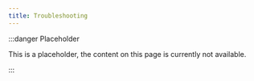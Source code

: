 ```yaml
---
title: Troubleshooting 
---
```


:::danger Placeholder

This is a placeholder, the content on this page is currently not available.

:::